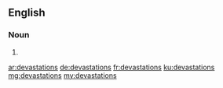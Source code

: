 ==English==

===Noun===
{{head|en|noun plural form}}

# {{plural of|devastation|lang=en}}

[[ar:devastations]]
[[de:devastations]]
[[fr:devastations]]
[[ku:devastations]]
[[mg:devastations]]
[[my:devastations]]